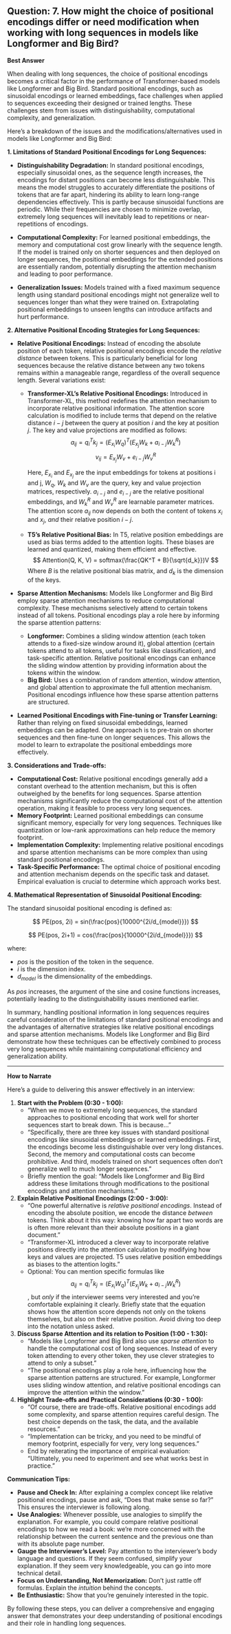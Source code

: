 ## Question: 7. How might the choice of positional encodings differ or need modification when working with long sequences in models like Longformer and Big Bird?

**Best Answer**

When dealing with long sequences, the choice of positional encodings becomes a critical factor in the performance of Transformer-based models like Longformer and Big Bird. Standard positional encodings, such as sinusoidal encodings or learned embeddings, face challenges when applied to sequences exceeding their designed or trained lengths. These challenges stem from issues with distinguishability, computational complexity, and generalization.

Here's a breakdown of the issues and the modifications/alternatives used in models like Longformer and Big Bird:

**1. Limitations of Standard Positional Encodings for Long Sequences:**

*   **Distinguishability Degradation:**  In standard positional encodings, especially sinusoidal ones, as the sequence length increases, the encodings for distant positions can become less distinguishable. This means the model struggles to accurately differentiate the positions of tokens that are far apart, hindering its ability to learn long-range dependencies effectively.  This is partly because sinusoidal functions are periodic. While their frequencies are chosen to minimize overlap, extremely long sequences will inevitably lead to repetitions or near-repetitions of encodings.

*   **Computational Complexity:** For learned positional embeddings, the memory and computational cost grow linearly with the sequence length. If the model is trained only on shorter sequences and then deployed on longer sequences, the positional embeddings for the extended positions are essentially random, potentially disrupting the attention mechanism and leading to poor performance.

*   **Generalization Issues:**  Models trained with a fixed maximum sequence length using standard positional encodings might not generalize well to sequences longer than what they were trained on. Extrapolating positional embeddings to unseen lengths can introduce artifacts and hurt performance.

**2. Alternative Positional Encoding Strategies for Long Sequences:**

*   **Relative Positional Encodings:**  Instead of encoding the absolute position of each token, relative positional encodings encode the *relative distance* between tokens. This is particularly beneficial for long sequences because the relative distance between any two tokens remains within a manageable range, regardless of the overall sequence length.  Several variations exist:

    *   **Transformer-XL's Relative Positional Encodings:** Introduced in Transformer-XL, this method redefines the attention mechanism to incorporate relative positional information. The attention score calculation is modified to include terms that depend on the relative distance $i-j$ between the query at position $i$ and the key at position $j$.
        The key and value projections are modified as follows:
        $$
        a_{ij} = q_i^T k_j = (E_{x_i}W_q)^T (E_{x_j}W_k + a_{i-j}W_k^R)
        $$
        $$
        v_{ij} = E_{x_j} W_v + e_{i-j}W_v^R
        $$

        Here, $E_{x_i}$ and $E_{x_j}$ are the input embeddings for tokens at positions i and j, $W_q$, $W_k$ and $W_v$ are the query, key and value projection matrices, respectively.  $a_{i-j}$ and $e_{i-j}$ are the relative positional embeddings, and $W_k^R$ and $W_v^R$ are learnable parameter matrices.  The attention score $a_{ij}$ now depends on both the content of tokens $x_i$ and $x_j$, *and* their relative position $i-j$.
    *   **T5's Relative Positional Bias:** In T5, relative position embeddings are used as bias terms added to the attention logits.  These biases are learned and quantized, making them efficient and effective.
        $$
        Attention(Q, K, V) = softmax(\frac{QK^T + B}{\sqrt{d_k}})V
        $$
        Where $B$ is the relative positional bias matrix, and $d_k$ is the dimension of the keys.

*   **Sparse Attention Mechanisms:**  Models like Longformer and Big Bird employ sparse attention mechanisms to reduce computational complexity.  These mechanisms selectively attend to certain tokens instead of all tokens. Positional encodings play a role here by informing the sparse attention patterns:

    *   **Longformer:** Combines a sliding window attention (each token attends to a fixed-size window around it), global attention (certain tokens attend to all tokens, useful for tasks like classification), and task-specific attention. Relative positional encodings can enhance the sliding window attention by providing information about the tokens within the window.
    *   **Big Bird:** Uses a combination of random attention, window attention, and global attention to approximate the full attention mechanism. Positional encodings influence how these sparse attention patterns are structured.

*   **Learned Positional Encodings with Fine-tuning or Transfer Learning:** Rather than relying on fixed sinusoidal embeddings, learned embeddings can be adapted. One approach is to pre-train on shorter sequences and then fine-tune on longer sequences. This allows the model to learn to extrapolate the positional embeddings more effectively.

**3. Considerations and Trade-offs:**

*   **Computational Cost:** Relative positional encodings generally add a constant overhead to the attention mechanism, but this is often outweighed by the benefits for long sequences. Sparse attention mechanisms significantly reduce the computational cost of the attention operation, making it feasible to process very long sequences.
*   **Memory Footprint:** Learned positional embeddings can consume significant memory, especially for very long sequences. Techniques like quantization or low-rank approximations can help reduce the memory footprint.
*   **Implementation Complexity:** Implementing relative positional encodings and sparse attention mechanisms can be more complex than using standard positional encodings.
*   **Task-Specific Performance:** The optimal choice of positional encoding and attention mechanism depends on the specific task and dataset. Empirical evaluation is crucial to determine which approach works best.

**4. Mathematical Representation of Sinusoidal Positional Encoding:**

The standard sinusoidal positional encoding is defined as:

$$
PE(pos, 2i) = sin(\frac{pos}{10000^{2i/d_{model}}})
$$

$$
PE(pos, 2i+1) = cos(\frac{pos}{10000^{2i/d_{model}}})
$$

where:

*   $pos$ is the position of the token in the sequence.
*   $i$ is the dimension index.
*   $d_{model}$ is the dimensionality of the embeddings.

As $pos$ increases, the argument of the sine and cosine functions increases, potentially leading to the distinguishability issues mentioned earlier.

In summary, handling positional information in long sequences requires careful consideration of the limitations of standard positional encodings and the advantages of alternative strategies like relative positional encodings and sparse attention mechanisms. Models like Longformer and Big Bird demonstrate how these techniques can be effectively combined to process very long sequences while maintaining computational efficiency and generalization ability.

---
**How to Narrate**

Here's a guide to delivering this answer effectively in an interview:

1.  **Start with the Problem (0:30 - 1:00):**
    *   "When we move to extremely long sequences, the standard approaches to positional encoding that work well for shorter sequences start to break down. This is because..."
    *   "Specifically, there are three key issues with standard positional encodings like sinusoidal embeddings or learned embeddings. First, the encodings become less distinguishable over very long distances. Second, the memory and computational costs can become prohibitive. And third, models trained on short sequences often don't generalize well to much longer sequences."
    *    Briefly mention the goal: "Models like Longformer and Big Bird address these limitations through modifications to the positional encodings and attention mechanisms."

2.  **Explain Relative Positional Encodings (2:00 - 3:00):**
    *   "One powerful alternative is *relative positional encodings*. Instead of encoding the absolute position, we encode the distance *between* tokens. Think about it this way: knowing how far apart two words are is often more relevant than their absolute positions in a giant document."
    *   "Transformer-XL introduced a clever way to incorporate relative positions directly into the attention calculation by modifying how keys and values are projected. T5 uses relative position embeddings as biases to the attention logits."
    *   Optional:  You can mention specific formulas like  $$a_{ij} = q_i^T k_j = (E_{x_i}W_q)^T (E_{x_j}W_k + a_{i-j}W_k^R)$$, but *only* if the interviewer seems very interested and you're comfortable explaining it clearly. Briefly state that the equation shows how the attention score depends not only on the tokens themselves, but also on their relative position.  Avoid diving too deep into the notation unless asked.

3.  **Discuss Sparse Attention and its relation to Position (1:00 - 1:30):**
    *   "Models like Longformer and Big Bird also use *sparse attention* to handle the computational cost of long sequences.  Instead of every token attending to every other token, they use clever strategies to attend to only a subset."
    *   "The positional encodings play a role here, influencing how the sparse attention patterns are structured. For example, Longformer uses sliding window attention, and relative positional encodings can improve the attention within the window."

4.  **Highlight Trade-offs and Practical Considerations (0:30 - 1:00):**
    *   "Of course, there are trade-offs. Relative positional encodings add some complexity, and sparse attention requires careful design. The best choice depends on the task, the data, and the available resources."
    *   "Implementation can be tricky, and you need to be mindful of memory footprint, especially for very, very long sequences."
    *   End by reiterating the importance of empirical evaluation: "Ultimately, you need to experiment and see what works best in practice."

**Communication Tips:**

*   **Pause and Check In:** After explaining a complex concept like relative positional encodings, pause and ask, "Does that make sense so far?" This ensures the interviewer is following along.
*   **Use Analogies:** Whenever possible, use analogies to simplify the explanation. For example, you could compare relative positional encodings to how we read a book: we're more concerned with the relationship between the current sentence and the previous one than with its absolute page number.
*   **Gauge the Interviewer's Level:** Pay attention to the interviewer's body language and questions. If they seem confused, simplify your explanation. If they seem very knowledgeable, you can go into more technical detail.
*   **Focus on Understanding, Not Memorization:** Don't just rattle off formulas. Explain the *intuition* behind the concepts.
*   **Be Enthusiastic:** Show that you're genuinely interested in the topic.

By following these steps, you can deliver a comprehensive and engaging answer that demonstrates your deep understanding of positional encodings and their role in handling long sequences.
